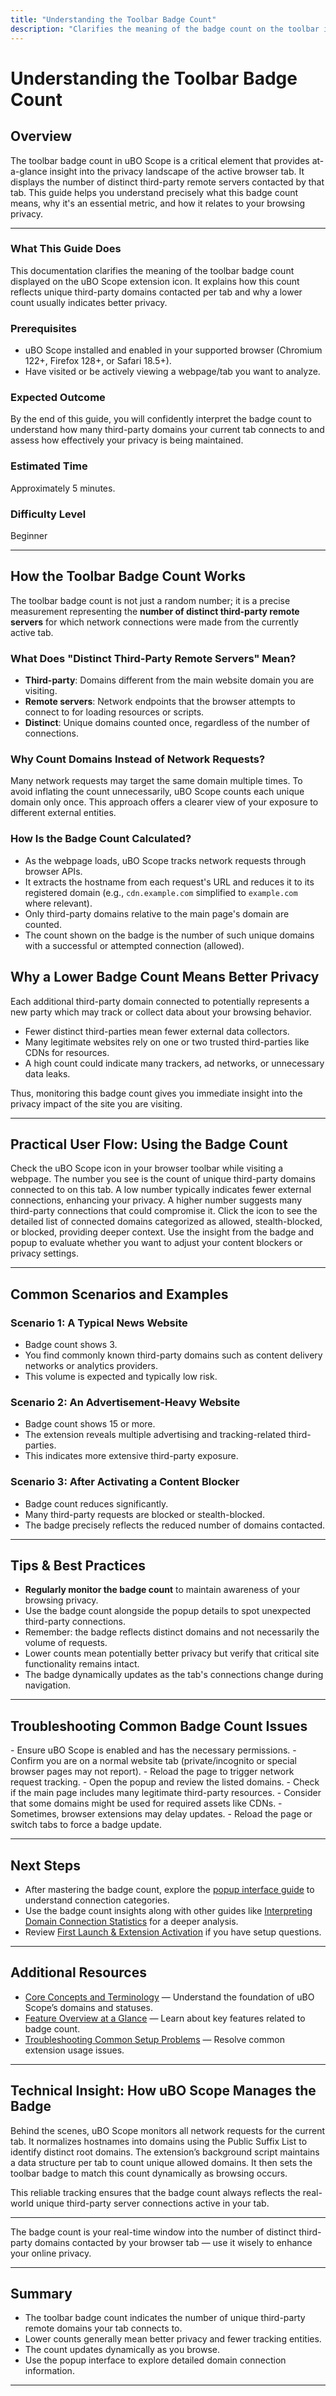 ```yaml
---
title: "Understanding the Toolbar Badge Count"
description: "Clarifies the meaning of the badge count on the toolbar icon, showing how it reflects distinct third-party remote servers accessed per tab and why a lower count is typically preferred."
---
```


# Understanding the Toolbar Badge Count

## Overview

The toolbar badge count in uBO Scope is a critical element that provides at-a-glance insight into the privacy landscape of the active browser tab. It displays the number of distinct third-party remote servers contacted by that tab. This guide helps you understand precisely what this badge count means, why it's an essential metric, and how it relates to your browsing privacy.

---

### What This Guide Does

This documentation clarifies the meaning of the toolbar badge count displayed on the uBO Scope extension icon. It explains how this count reflects unique third-party domains contacted per tab and why a lower count usually indicates better privacy.

### Prerequisites

- uBO Scope installed and enabled in your supported browser (Chromium 122+, Firefox 128+, or Safari 18.5+).
- Have visited or be actively viewing a webpage/tab you want to analyze.

### Expected Outcome

By the end of this guide, you will confidently interpret the badge count to understand how many third-party domains your current tab connects to and assess how effectively your privacy is being maintained.

### Estimated Time

Approximately 5 minutes.

### Difficulty Level

Beginner

---

## How the Toolbar Badge Count Works

The toolbar badge count is not just a random number; it is a precise measurement representing the **number of distinct third-party remote servers** for which network connections were made from the currently active tab.

### What Does "Distinct Third-Party Remote Servers" Mean?

- **Third-party**: Domains different from the main website domain you are visiting.
- **Remote servers**: Network endpoints that the browser attempts to connect to for loading resources or scripts.
- **Distinct**: Unique domains counted once, regardless of the number of connections.

### Why Count Domains Instead of Network Requests?

Many network requests may target the same domain multiple times. To avoid inflating the count unnecessarily, uBO Scope counts each unique domain only once. This approach offers a clearer view of your exposure to different external entities.

### How Is the Badge Count Calculated?

- As the webpage loads, uBO Scope tracks network requests through browser APIs.
- It extracts the hostname from each request's URL and reduces it to its registered domain (e.g., `cdn.example.com` simplified to `example.com` where relevant).
- Only third-party domains relative to the main page's domain are counted.
- The count shown on the badge is the number of such unique domains with a successful or attempted connection (allowed).


## Why a Lower Badge Count Means Better Privacy

Each additional third-party domain connected to potentially represents a new party which may track or collect data about your browsing behavior. 

- Fewer distinct third-parties mean fewer external data collectors.
- Many legitimate websites rely on one or two trusted third-parties like CDNs for resources.
- A high count could indicate many trackers, ad networks, or unnecessary data leaks.

Thus, monitoring this badge count gives you immediate insight into the privacy impact of the site you are visiting.

---

## Practical User Flow: Using the Badge Count

<Steps>
<Step title="Observe the Badge">
Check the uBO Scope icon in your browser toolbar while visiting a webpage. The number you see is the count of unique third-party domains connected to on this tab.
</Step>
<Step title="Understand the Implications">
A low number typically indicates fewer external connections, enhancing your privacy. A higher number suggests many third-party connections that could compromise it.
</Step>
<Step title="Open the Popup for Details">
Click the icon to see the detailed list of connected domains categorized as allowed, stealth-blocked, or blocked, providing deeper context.
</Step>
<Step title="Make Informed Decisions">
Use the insight from the badge and popup to evaluate whether you want to adjust your content blockers or privacy settings.
</Step>
</Steps>

---

## Common Scenarios and Examples

### Scenario 1: A Typical News Website

- Badge count shows 3.
- You find commonly known third-party domains such as content delivery networks or analytics providers.
- This volume is expected and typically low risk.

### Scenario 2: An Advertisement-Heavy Website

- Badge count shows 15 or more.
- The extension reveals multiple advertising and tracking-related third-parties.
- This indicates more extensive third-party exposure.

### Scenario 3: After Activating a Content Blocker

- Badge count reduces significantly.
- Many third-party requests are blocked or stealth-blocked.
- The badge precisely reflects the reduced number of domains contacted.


---

## Tips & Best Practices

- **Regularly monitor the badge count** to maintain awareness of your browsing privacy.
- Use the badge count alongside the popup details to spot unexpected third-party connections.
- Remember: the badge reflects distinct domains and not necessarily the volume of requests.
- Lower counts mean potentially better privacy but verify that critical site functionality remains intact.
- The badge dynamically updates as the tab's connections change during navigation.

---

## Troubleshooting Common Badge Count Issues

<AccordionGroup title="Common Troubleshooting Cases">
<Accordion title="Badge Count Doesn't Appear or Is Empty">
- Ensure uBO Scope is enabled and has the necessary permissions.
- Confirm you are on a normal website tab (private/incognito or special browser pages may not report).
- Reload the page to trigger network request tracking.
</Accordion>
<Accordion title="Badge Count Seems Too High or Unexpected">
- Open the popup and review the listed domains.
- Check if the main page includes many legitimate third-party resources.
- Consider that some domains might be used for required assets like CDNs.
</Accordion>
<Accordion title="Badge Count Doesn't Update After Navigation">
- Sometimes, browser extensions may delay updates.
- Reload the page or switch tabs to force a badge update.
</Accordion>
</AccordionGroup>

---

## Next Steps

- After mastering the badge count, explore the [popup interface guide](./using-the-popup-ui) to understand connection categories.
- Use the badge count insights along with other guides like [Interpreting Domain Connection Statistics](../analyzing-connections-and-practical-scenarios/interpreting-domain-connection-stats) for a deeper analysis.
- Review [First Launch & Extension Activation](../../installation-setup/first-launch-setup) if you have setup questions.

---

## Additional Resources

- [Core Concepts and Terminology](../../introduction-core-concepts/core-concepts-terminology) — Understand the foundation of uBO Scope’s domains and statuses.
- [Feature Overview at a Glance](../../architecture-usage/feature-at-a-glance) — Learn about key features related to badge count.
- [Troubleshooting Common Setup Problems](../../using-extension/common-issues) — Resolve common extension usage issues.

---

## Technical Insight: How uBO Scope Manages the Badge

Behind the scenes, uBO Scope monitors all network requests for the current tab. It normalizes hostnames into domains using the Public Suffix List to identify distinct root domains. The extension’s background script maintains a data structure per tab to count unique allowed domains. It then sets the toolbar badge to match this count dynamically as browsing occurs.

This reliable tracking ensures that the badge count always reflects the real-world unique third-party server connections active in your tab.

---

<Check>
The badge count is your real-time window into the number of distinct third-party domains contacted by your browser tab — use it wisely to enhance your online privacy.
</Check>

---

## Summary

- The toolbar badge count indicates the number of unique third-party remote domains your tab connects to.
- Lower counts generally mean better privacy and fewer tracking entities.
- The count updates dynamically as you browse.
- Use the popup interface to explore detailed domain connection information.

---